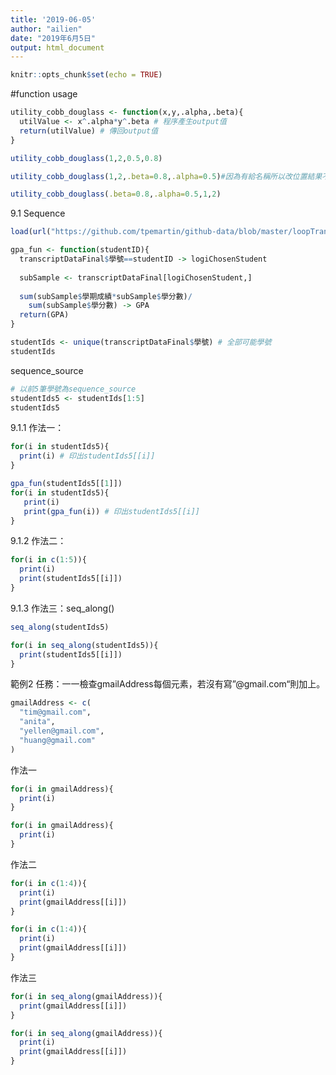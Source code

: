 ```yaml
---
title: '2019-06-05'
author: "ailien"
date: "2019年6月5日"
output: html_document
---
```


```r
knitr::opts_chunk$set(echo = TRUE)
```


#function usage

```r
utility_cobb_douglass <- function(x,y,.alpha,.beta){
  utilValue <- x^.alpha*y^.beta # 程序產生output值
  return(utilValue) # 傳回output值
}
```

```r
utility_cobb_douglass(1,2,0.5,0.8)
```

```r
utility_cobb_douglass(1,2,.beta=0.8,.alpha=0.5)#因為有給名稱所以改位置結果不變
```

```r
utility_cobb_douglass(.beta=0.8,.alpha=0.5,1,2)
```

9.1 Sequence

```r
load(url("https://github.com/tpemartin/github-data/blob/master/loopTranscriptData.Rda?raw=true"))
```

```r
gpa_fun <- function(studentID){
  transcriptDataFinal$學號==studentID -> logiChosenStudent
  
  subSample <- transcriptDataFinal[logiChosenStudent,]
  
  sum(subSample$學期成績*subSample$學分數)/
    sum(subSample$學分數) -> GPA
  return(GPA)
}
```



```r
studentIds <- unique(transcriptDataFinal$學號) # 全部可能學號
studentIds
```

sequence_source

```r
# 以前5筆學號為sequence_source
studentIds5 <- studentIds[1:5]
studentIds5
```

9.1.1 作法一：

```r
for(i in studentIds5){
  print(i) # 印出studentIds5[[i]]
}
```

```r
gpa_fun(studentIds5[[1]])
for(i in studentIds5){
   print(i) 
   print(gpa_fun(i)) # 印出studentIds5[[i]]
}
```



9.1.2 作法二：

```r
for(i in c(1:5)){
  print(i) 
  print(studentIds5[[i]])
}
```

9.1.3 作法三：seq_along()

```r
seq_along(studentIds5)
```



```r
for(i in seq_along(studentIds5)){
  print(studentIds5[[i]])
}
```

範例2
任務：一一檢查gmailAddress每個元素，若沒有寫"@gmail.com"則加上。
```r
gmailAddress <- c(
  "tim@gmail.com",
  "anita",
  "yellen@gmail.com",
  "huang@gmail.com"
)
```

作法一

```r
for(i in gmailAddress){
  print(i) 
}
```

```r
for(i in gmailAddress){
  print(i)
}
```

作法二

```r
for(i in c(1:4)){
  print(i) 
  print(gmailAddress[[i]])
}
```

```r
for(i in c(1:4)){
  print(i)
  print(gmailAddress[[i]])
}
```

作法三

```r
for(i in seq_along(gmailAddress)){
  print(gmailAddress[[i]])
}
```

```r
for(i in seq_along(gmailAddress)){
  print(i)
  print(gmailAddress[[i]])
}
```










